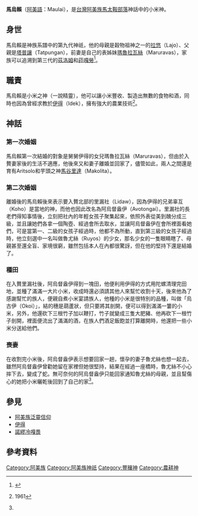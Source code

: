 '''馬烏賴'''（[[阿美語|阿美語]]：Maulai），是[[台灣|台灣]][[阿美族|阿美族]][[馬太鞍部落|馬太鞍部落]]神話中的小米神。
==身世==
馬烏賴是神族系譜中的第九代神祇，他的母親是穀物祖神之一的[[拉悠|拉悠]]（Lajo）、父親是[[塔普讓|塔普讓]]（Tatpungan），前妻是自己的表姊妹[[瑪魯拉瓦絲|瑪魯拉瓦絲]]（Maruravas），家族可以追溯到第三代的[[茲洛姆|茲洛姆]]和[[菈嘎勞|菈嘎勞]]<ref name="阿美族之宗教及神話">{{cite web|author=王崧興|title=馬太安阿美族之宗教及神話|url= https://www.ioe.sinica.edu.tw/mobile/content/Periodicals_Content.aspx?SiteID=530164240637641451&Menuid=530205601306173463&Msid=530207124576460556|publisher=民族學研究所 |work=中央研究院 |accessdate=1961年 秋季}}</ref>。

==職責==
馬烏賴是小米之神（一說精靈），他可以讓小米豐收、製造出無數的食物和酒，同時也因為曾經求教於[[伊得|伊得]]（Idek），擁有強大的農業技術<ref name="馬太安阿美族的故事">{{cite web|author=王崧興|title=馬太安阿美族的故事|url=|publisher=民族學研究所 |work=中央研究院}}1961</ref>。
==神話==
===第一次婚姻===
{{main|伊得}}
馬烏賴第一次結婚的對象是舅舅伊得的女兒瑪魯拉瓦絲（Maruravas），但由於入贅妻家後的生活不適應，他後來又和妻子離婚並回家了，儘管如此，兩人之間還是育有Aritsolo和芋頭之神[[馬谷里達|馬谷里達]]（Makolita）。

===第二次婚姻===
離婚後的馬烏賴後來表示要入贅北部的里漏社（Lidaw），因為伊得的兄弟辜互（Koho）是當地的神，而他也因此改名為阿烏督盎伊（Avotongai）。里漏社的長老們得知事情後，立刻把社內的年輕女孩子聚集起來，依照外表從美到醜分成三級，並且讓她們各拿一個陶壺、經過會所去取水，並讓阿烏督盎伊在會所裡面看她們，可是當第一、二級的女孩子經過時，他都不為所動，直到第三級的女孩子經過時，他立刻選中一名叫做魯尤絲（Ruyos）的少女，那名少女的一隻眼睛瞎了、母親甚至還全盲、家境很窮，雖然包括本人在內都很驚訝，但在他的堅持下還是結婚了。
===種田===
在入贅里漏社後，阿烏督盎伊得到一塊田，他便利用伊得的方式用陀螺清理完田地，並種了滿滿一大片小米，收成時還必須請其他人來幫忙收割十天，後來他為了感謝幫忙的族人，便親自煮小米宴請族人，他種的小米是很特別的品種，叫做「烏古伊（Okoi）」，結的穗是葫蘆狀，但只要將其剖開，便可以得到滿滿一簍的小米，另外，他還砍下三根竹子加以鞭打，竹子就變成三隻大肥豬、他再砍下一根竹子剖開，裡面便流出了滿滿的酒，在族人們酒足飯飽並打算離開時，他還把一些小米分送給他們。

===喪妻===
在收割完小米後，阿烏督盎伊表示想要回家一趟，懷孕的妻子魯尤絲也想一起去，雖然阿烏督盎伊曾勸她留在家裡但她很堅持，結果在經過一座橋時，魯尤絲不小心摔下去，變成了蛇。無可奈何的阿烏督盎伊只能回家通知魯尤絲的母親，並且幫傷心的她把小米曬乾後回到了自己的家<ref name="馬太安阿美族的故事" />。
==參見==
*[[阿美族泛靈信仰|阿美族泛靈信仰]]
*[[伊得|伊得]]
*[[諾繆冷嘎畏|諾繆冷嘎畏]]

==參考資料==
{{reflist}}

[[Category:阿美族|Category:阿美族]]
[[Category:阿美族神祇|Category:阿美族神祇]]
[[Category:豐穰神|Category:豐穰神]]
[[Category:農耕神|Category:農耕神]]